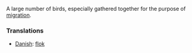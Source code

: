 A large number of birds, especially gathered together for the purpose of [[migration]].

===Translations===
*[[Danish]]: [[flok]]